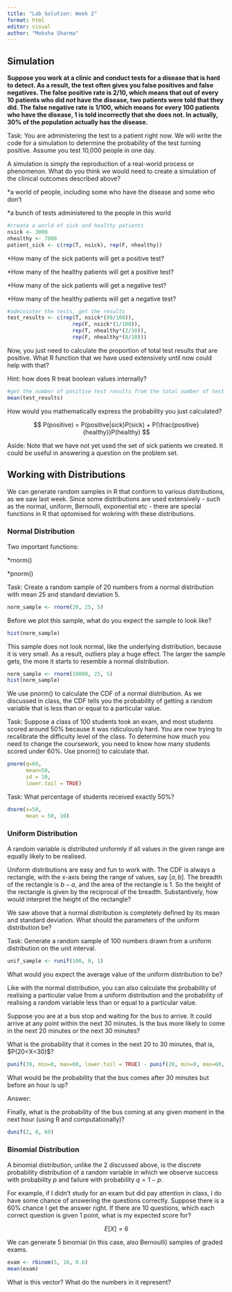 ```yaml
---
title: "Lab Solution: Week 2"
format: html
editor: visual
author: "Moksha Sharma"
---
```


## Simulation

**Suppose you work at a clinic and conduct tests for a disease that is hard to detect. As a result, the test often gives you false positives and false negatives. The false positive rate is 2/10, which means that out of every 10 patients who did *not* have the disease, two patients were told that they did. The false negative rate is 1/100, which means for every 100 patients who have the disease, 1 is told incorrectly that she does not. In actually, 30% of the population actually has the disease.**

Task: You are administering the test to a patient right now. We will write the code for a simulation to determine the probability of the test turning positive. Assume you test 10,000 people in one day.

A simulation is simply the reproduction of a real-world process or phenomenon. What do you think we would need to create a simulation of the clinical outcomes described above?

\*a world of people, including some who have the disease and some who don't

\*a bunch of tests administered to the people in this world

```r
#create a world of sick and healthy patients
nsick <- 3000
nhealthy <- 7000
patient_sick <- c(rep(T, nsick), rep(F, nhealthy))
```

\*How many of the sick patients will get a positive test?

\*How many of the healthy patients will get a positive test?

\*How many of the sick patients will get a negative test?

\*How many of the healthy patients will get a negative test?

```r
#administer the tests, get the results 
test_results <- c(rep(T, nsick*(99/100)), 
                     rep(F, nsick*(1/100)),
                     rep(T, nhealthy*(2/10)), 
                     rep(F, nhealthy*(8/10)))
```

Now, you just need to calculate the proportion of total test results that are positive. What R function that we have used extensively until now could help with that?

Hint: how does R treat boolean values internally?

```r
#get the number of positive test results from the total number of test results
mean(test_results)
```

How would you mathematically express the probability you just calculated?

$$
P(positive) = P(positive|sick)P(sick) + P(\frac{positive}{healthy})P(healthy)
$$

Aside: Note that we have not yet used the set of sick patients we created. It could be useful in answering a question on the problem set.

## Working with Distributions

We can generate random samples in R that conform to various distributions, as we saw last week. Since some distributions are used extensively - such as the normal, uniform, Bernoulli, exponential etc - there are special functions in R that optomised for wokring with these distributions.

### Normal Distribution

Two important functions:

\*rnorm()

\*pnorm()

Task: Create a random sample of 20 numbers from a normal distribution with mean 25 and standard deviation 5.

```r
norm_sample <- rnorm(20, 25, 5)
```

Before we plot this sample, what do you expect the sample to look like?

```r
hist(norm_sample)
```

This sample does not look normal, like the underlying distribution, because it is very small. As a result, outliers play a huge effect. The larger the sample gets, the more it starts to resemble a normal distribution.

```r
norm_sample <- rnorm(10000, 25, 5)
hist(norm_sample)
```

We use pnorm() to calculate the CDF of a normal distribution. As we discussed in class, the CDF tells you the probability of getting a random variable that is less than or equal to a particular value.

Task: Suppose a class of 100 students took an exam, and most students scored around 50% because it was ridiculously hard. You are now trying to recalibrate the difficulty level of the class. To determine how much you need to change the coursework, you need to know how many students scored under 60%. Use pnorm() to calculate that.

```r
pnorm(q=60,
      mean=50,
      sd = 10,
      lower.tail = TRUE)
```

Task: What percentage of students received exactly 50%?

```r
dnorm(x=50,
      mean = 50, 10)
```

### Uniform Distribution

A random variable is distributed uniformly if all values in the given range are equally likely to be realised.

Uniform distributions are easy and fun to work with. The CDF is always a rectangle, with the x-axis being the range of values, say $[a,b]$. The breadth of the rectangle is $b-a$, and the area of the rectangle is $1$. So the height of the rectangle is given by the reciprocal of the breadth. Substantively, how would interpret the height of the rectangle?

We saw above that a normal distribution is completely defined by its mean and standard deviation. What should the parameters of the uniform distribution be?

Task: Generate a random sample of 100 numbers drawn from a uniform distribution on the unit interval.

```r
unif_sample <- runif(100, 0, 1) 
```

What would you expect the average value of the uniform distribution to be?

Like with the normal distribution, you can also calculate the probability of realising a particular value from a uniform distribution and the probability of realising a random variable less than or equal to a particular value.

Suppose you are at a bus stop and waiting for the bus to arrive. It could arrive at any point within the next 30 minutes. Is the bus more likely to come in the next 20 minutes or the next 30 minutes?

What is the probability that it comes in the next 20 to 30 minutes, that is, \$P(20\<X\<30)\$?

```r
punif(30, min=0, max=60, lower.tail = TRUE) - punif(20, min=0, max=60, lower.tail = TRUE)
```

What would be the probability that the bus comes after 30 minutes but before an hour is up?

Answer:

Finally, what is the probability of the bus coming at any given moment in the next hour (using R and computationally)?

```r
dunif(2, 0, 60)
```

### Binomial Distribution

A binomial distribution, unlike the 2 discussed above, is the discrete probability distribution of a random variable in which we observe success with probability $p$ and failure with probability $q=1-p$.

For example, if I didn't study for an exam but did pay attention in class, I do have some chance of answering the questions correctly. Suppose there is a 60% chance I get the answer right. If there are 10 questions, which each correct question is given 1 point, what is my expected score for?

$$
E[X] = 6
$$

We can generate 5 binomial (in this case, also Bernoulli) samples of graded exams.

```r
exam <- rbinom(5, 10, 0.6)
mean(exam)
```

What is this vector? What do the numbers in it represent?
